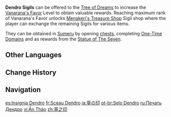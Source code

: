 {{Item Infobox
|id           = 000303
|image        = Item Dendro Sigil.png
|type         = City States Sigils
|invCategory  = Precious Items
|quality      = 3
|description  = A sigil that serves as a sign of recognition from the trees, grass, and flowers in Sumeru. Offer it to the [[Tree of Dreams]] deep in the woods to receive the rewards from the forest.
|source1      = [[Statue of The Seven]] rewards
|source2      = Opening chests in [[Sumeru]]
|source3      = One-time domain rewards in [[Sumeru]]
|source4      = 
}}
'''Dendro Sigils''' can be offered to the [[Tree of Dreams]] to increase the [[Vanarana's Favor]] Level to obtain valuable rewards. Reaching maximum rank of Vanarana's Favor unlocks [[Menakeri's Treasure Shop]] Sigil shop where the player can exchange the remaining Sigils for various items.

They can be obtained in [[Sumeru]] by opening [[chests]], completing [[One-Time Domain]]s and as rewards from the [[Statue of The Seven]].

==Other Languages==
{{Other Languages
|en      = Dendro Sigil
|zhs     = 草之印
|zhs_rm  = Cǎo zhī Yìn
|zht     = 草之印
|zht_rm  = Cǎo zhī Yìn
|zh_tl   = Dendro Sigil
|ja      = 草の印
|ja_rm   = Kusa no Shirushi
|ja_tl   = Dendro Sigil
|ko      = 풀의 {{tt|인장|印章}}
|ko_rm   = Pul-ui Injang
|ko_tl   = Seal of Grass
|es      = Insignia Dendro
|es_tl   = Dendro Insignia
|fr      = Sceau Dendro
|fr_tl   = Dendro Seal
|ru      = Печать Дендро
|ru_tl   = Dendro Seal
|th      = Dendro Sigil
|vi      = Ấn Thảo
|vi_tl   = {{Lexicon|Dendro|vi}} Seal
|de      = Dendro-Siegel
|de_tl   = Dendro Sigil
|id      = Dendro Sigil
|pt      = Selo Dendro
|pt_tl   = Dendro Seal
|tr      = Doğa Mührü
|tr_tl   = {{lex|Dendro|tr}} Sigil
|it      = Sigillo di Dendro
|it_tl   = Dendro Sigil
}}

==Change History==
{{Change History|3.0}}

==Navigation==
{{Precious Navbox|Currency}}

[[es:Insignia Dendro]]
[[fr:Sceau Dendro]]
[[ja:草の印]]
[[pt-br:Selo Dendro]]
[[ru:Печать Дендро]]
[[vi:Ấn Thảo]]
[[zh:草之印]]